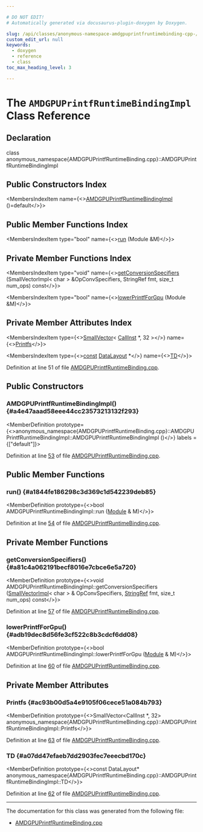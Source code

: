 ```yaml
---

# DO NOT EDIT!
# Automatically generated via docusaurus-plugin-doxygen by Doxygen.

slug: /api/classes/anonymous-namespace-amdgpuprintfruntimebinding-cpp-/amdgpuprintfruntimebindingimpl
custom_edit_url: null
keywords:
  - doxygen
  - reference
  - class
toc_max_heading_level: 3

---
```





# The `AMDGPUPrintfRuntimeBindingImpl` Class Reference

<DoxygenPage pluginConfig={pluginConfig}>



## Declaration

<CodeBlock>class anonymous_namespace{AMDGPUPrintfRuntimeBinding.cpp}::AMDGPUPrintfRuntimeBindingImpl</CodeBlock>

## Public Constructors Index

<MembersIndex>

<MembersIndexItem
  name={<><a href="#a4e47aaad58eee44cc23573213132f293">AMDGPUPrintfRuntimeBindingImpl</a> ()=default</>}>
</MembersIndexItem>

</MembersIndex>

## Public Member Functions Index

<MembersIndex>

<MembersIndexItem
  type="bool"
  name={<><a href="#a1844fe186298c3d369c1d542239deb85">run</a> (Module &amp;M)</>}>
</MembersIndexItem>

</MembersIndex>

## Private Member Functions Index

<MembersIndex>

<MembersIndexItem
  type="void"
  name={<><a href="#a81c4a062191becf8016e7cbce6e5a720">getConversionSpecifiers</a> (SmallVectorImpl&lt; char &gt; &amp;OpConvSpecifiers, StringRef fmt, size&#95;t num&#95;ops) const</>}>
</MembersIndexItem>

<MembersIndexItem
  type="bool"
  name={<><a href="#adb19dec8d56fe3cf522c8b3cdcf6dd08">lowerPrintfForGpu</a> (Module &amp;M)</>}>
</MembersIndexItem>

</MembersIndex>

## Private Member Attributes Index

<MembersIndex>

<MembersIndexItem
  type={<><a href="/docs/api/classes/llvm/smallvector">SmallVector</a>&lt; <a href="/docs/api/classes/llvm/callinst">CallInst</a> &#42;, 32 &gt;</>}
  name={<><a href="#ac93b00d5a4e9105f06cece51a084b793">Printfs</a></>}>
</MembersIndexItem>

<MembersIndexItem
  type={<><a href="/docs/api/files/lib/lib/target/lib/target/aarch64/aarch64promoteconstant-cpp/#a90f8350fecae261c25be85d38b451bff">const</a> <a href="/docs/api/classes/llvm/datalayout">DataLayout</a> &#42;</>}
  name={<><a href="#a07dd47efaeb7dd2903fec7eeecbd170c">TD</a></>}>
</MembersIndexItem>

</MembersIndex>


Definition at line 51 of file <a href="/docs/api/files/lib/lib/target/lib/target/amdgpu/amdgpuprintfruntimebinding-cpp">AMDGPUPrintfRuntimeBinding.cpp</a>.

<SectionDefinition>

## Public Constructors

### AMDGPUPrintfRuntimeBindingImpl() {#a4e47aaad58eee44cc23573213132f293}

<MemberDefinition
  prototype={<>anonymous&#95;namespace&#123;AMDGPUPrintfRuntimeBinding.cpp&#125;::AMDGPUPrintfRuntimeBindingImpl::AMDGPUPrintfRuntimeBindingImpl ()</>}
  labels = {["default"]}>

Definition at line <a href="/docs/api/files/lib/lib/target/lib/target/amdgpu/amdgpuprintfruntimebinding-cpp/#l00053">53</a> of file <a href="/docs/api/files/lib/lib/target/lib/target/amdgpu/amdgpuprintfruntimebinding-cpp">AMDGPUPrintfRuntimeBinding.cpp</a>.
</MemberDefinition>

</SectionDefinition>

<SectionDefinition>

## Public Member Functions

### run() {#a1844fe186298c3d369c1d542239deb85}

<MemberDefinition
  prototype={<>bool AMDGPUPrintfRuntimeBindingImpl::run (<a href="/docs/api/classes/llvm/module">Module</a> &amp; M)</>}>

Definition at line <a href="/docs/api/files/lib/lib/target/lib/target/amdgpu/amdgpuprintfruntimebinding-cpp/#l00054">54</a> of file <a href="/docs/api/files/lib/lib/target/lib/target/amdgpu/amdgpuprintfruntimebinding-cpp">AMDGPUPrintfRuntimeBinding.cpp</a>.
</MemberDefinition>

</SectionDefinition>

<SectionDefinition>

## Private Member Functions

### getConversionSpecifiers() {#a81c4a062191becf8016e7cbce6e5a720}

<MemberDefinition
  prototype={<>void AMDGPUPrintfRuntimeBindingImpl::getConversionSpecifiers (<a href="/docs/api/classes/llvm/smallvectorimpl">SmallVectorImpl</a>&lt; char &gt; &amp; OpConvSpecifiers, <a href="/docs/api/classes/llvm/stringref">StringRef</a> fmt, size&#95;t num_ops) const</>}>

Definition at line <a href="/docs/api/files/lib/lib/target/lib/target/amdgpu/amdgpuprintfruntimebinding-cpp/#l00057">57</a> of file <a href="/docs/api/files/lib/lib/target/lib/target/amdgpu/amdgpuprintfruntimebinding-cpp">AMDGPUPrintfRuntimeBinding.cpp</a>.
</MemberDefinition>

### lowerPrintfForGpu() {#adb19dec8d56fe3cf522c8b3cdcf6dd08}

<MemberDefinition
  prototype={<>bool AMDGPUPrintfRuntimeBindingImpl::lowerPrintfForGpu (<a href="/docs/api/classes/llvm/module">Module</a> &amp; M)</>}>

Definition at line <a href="/docs/api/files/lib/lib/target/lib/target/amdgpu/amdgpuprintfruntimebinding-cpp/#l00060">60</a> of file <a href="/docs/api/files/lib/lib/target/lib/target/amdgpu/amdgpuprintfruntimebinding-cpp">AMDGPUPrintfRuntimeBinding.cpp</a>.
</MemberDefinition>

</SectionDefinition>

<SectionDefinition>

## Private Member Attributes

### Printfs {#ac93b00d5a4e9105f06cece51a084b793}

<MemberDefinition
  prototype={<>SmallVector&lt;CallInst &#42;, 32&gt; anonymous&#95;namespace&#123;AMDGPUPrintfRuntimeBinding.cpp&#125;::AMDGPUPrintfRuntimeBindingImpl::Printfs</>}>

Definition at line <a href="/docs/api/files/lib/lib/target/lib/target/amdgpu/amdgpuprintfruntimebinding-cpp/#l00063">63</a> of file <a href="/docs/api/files/lib/lib/target/lib/target/amdgpu/amdgpuprintfruntimebinding-cpp">AMDGPUPrintfRuntimeBinding.cpp</a>.
</MemberDefinition>

### TD {#a07dd47efaeb7dd2903fec7eeecbd170c}

<MemberDefinition
  prototype={<>const DataLayout&#42; anonymous&#95;namespace&#123;AMDGPUPrintfRuntimeBinding.cpp&#125;::AMDGPUPrintfRuntimeBindingImpl::TD</>}>

Definition at line <a href="/docs/api/files/lib/lib/target/lib/target/amdgpu/amdgpuprintfruntimebinding-cpp/#l00062">62</a> of file <a href="/docs/api/files/lib/lib/target/lib/target/amdgpu/amdgpuprintfruntimebinding-cpp">AMDGPUPrintfRuntimeBinding.cpp</a>.
</MemberDefinition>

</SectionDefinition>

<hr/>

The documentation for this class was generated from the following file:

<ul>
<li><a href="/docs/api/files/lib/lib/target/lib/target/amdgpu/amdgpuprintfruntimebinding-cpp">AMDGPUPrintfRuntimeBinding.cpp</a></li>
</ul>

</DoxygenPage>

